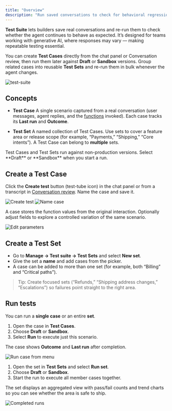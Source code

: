 ```yaml
---
title: "Overview"
description: "Run saved conversations to check for behavioral regressions in agent responses."
---
```


**Test Suite** lets builders save real conversations and re-run them to check whether the agent continues to behave as expected. It’s designed for teams working with generative AI, where responses may vary — making repeatable testing essential.

You can create **Test Cases** directly from the chat panel or Conversation review, then run them later against **Draft** or **Sandbox** versions. Group related cases into reusable **Test Sets** and re-run them in bulk whenever the agent changes.

![test-suite](/images/test-suite.png)

## Concepts

- **Test Case**
  A single scenario captured from a real conversation (user messages, agent replies, and the [functions](/function/introduction) invoked). Each case tracks its **Last run** and **Outcome**.

- **Test Set**
  A named collection of Test Cases. Use sets to cover a feature area or release scope (for example, “Payments,” “Shipping,” “Core intents”). A Test Case can belong to **multiple** sets.

<Note>
Test Cases and Test Sets run against non-production versions. Select **Draft** or **Sandbox** when you start a run.
</Note>

## Create a Test Case

<Steps>

<Step title="Save a test case from chat or Conversation review">

Click the **Create test** button (test-tube icon) in the chat panel or from a transcript in [Conversation review](/analytics/conversations/introduction).
Name the case and save it.

![Create test](/images/create-test-case.png)
![Name case](/images/test-case-name.png)

</Step>

<Step title="[Optional] Edit parameters">

A case stores the function values from the original interaction. Optionally adjust fields to explore a controlled variation of the same scenario.

![Edit parameters](/images/test-case-alter-field.png)

</Step>

</Steps>

## Create a Test Set

- Go to **Manage → Test suite → Test Sets** and select **New set**.
- Give the set a **name** and add cases from the picker.
- A case can be added to more than one set (for example, both “Billing” and “Critical paths”).

> Tip: Create focused sets (“Refunds,” “Shipping address changes,” “Escalations”) so failures point straight to the right area.

## Run tests

You can run a **single case** or an entire **set**.

<Tabs>
  <Tab title="Single case">

  1. Open the case in **Test Cases**.
  2. Choose **Draft** or **Sandbox**.
  3. Select **Run** to execute just this scenario.

  The case shows **Outcome** and **Last run** after completion.

  ![Run case from menu](/images/test-case-run-from-menu.png)

  </Tab>

  <Tab title="Test set">

  1. Open the set in **Test Sets** and select **Run set**.
  2. Choose **Draft** or **Sandbox**.
  3. Start the run to execute all member cases together.

  The set displays an aggregated view with pass/fail counts and trend charts so you can see whether the area is safe to ship.

  ![Completed runs](/images/test-runs-completed.png)

  </Tab>
</Tabs>